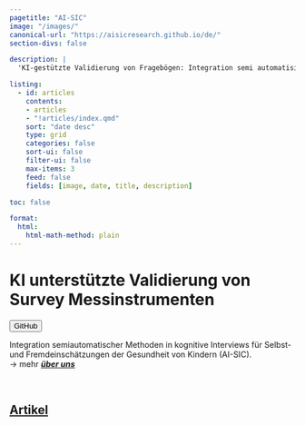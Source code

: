 ```yaml
---
pagetitle: "AI-SIC"
image: "/images/"
canonical-url: "https://aisicresearch.github.io/de/"
section-divs: false

description: | 
  'KI-gestützte Validierung von Fragebögen: Integration semi automatisierter Methoden in kognitive Interviews für Selbst- und Fremdeinschätzungen der Gesundheit von Kindern.'

listing:
  - id: articles
    contents: 
    - articles
    - "!articles/index.qmd"
    sort: "date desc"
    type: grid
    categories: false
    sort-ui: false
    filter-ui: false
    max-items: 3
    feed: false
    fields: [image, date, title, description]

toc: false

format: 
  html:
    html-math-method: plain
---
```


# KI unterstützte Validierung von Survey Messinstrumenten


:::: {.content-block}

[`<button type="button">GitHub</button>`{=html}](https://github.com/aisicresearch)


::: {.title-block}

::: {.img-text}
Integration semiautomatischer Methoden in kognitive Interviews für Selbst- und Fremdeinschätzungen der Gesundheit von Kindern (AI-SIC).
<br>
→  mehr [***über uns***](about.qmd)


:::

:::

\

::::

<!-- Artikel -->
:::{.content-block}

## [Artikel](articles/index.qmd)

:::{#articles}
:::

:::

